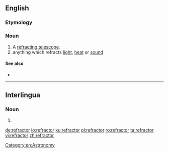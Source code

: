 ==English==
{{wikipedia}}

===Etymology===
{{suffix|refract|or|lang=en}}

===Noun===
{{en-noun}}

# A [[refracting telescope]].
# anything which refracts [[light]], [[heat]] or [[sound]]

====See also====
* {{l|en|reflector}}

[[Category:en:Astronomy]]

----

==Interlingua==

===Noun===
{{ia-noun|es}}

# {{l|en|refractor}}

[[de:refractor]]
[[io:refractor]]
[[ku:refractor]]
[[pl:refractor]]
[[ro:refractor]]
[[ta:refractor]]
[[vi:refractor]]
[[zh:refractor]]